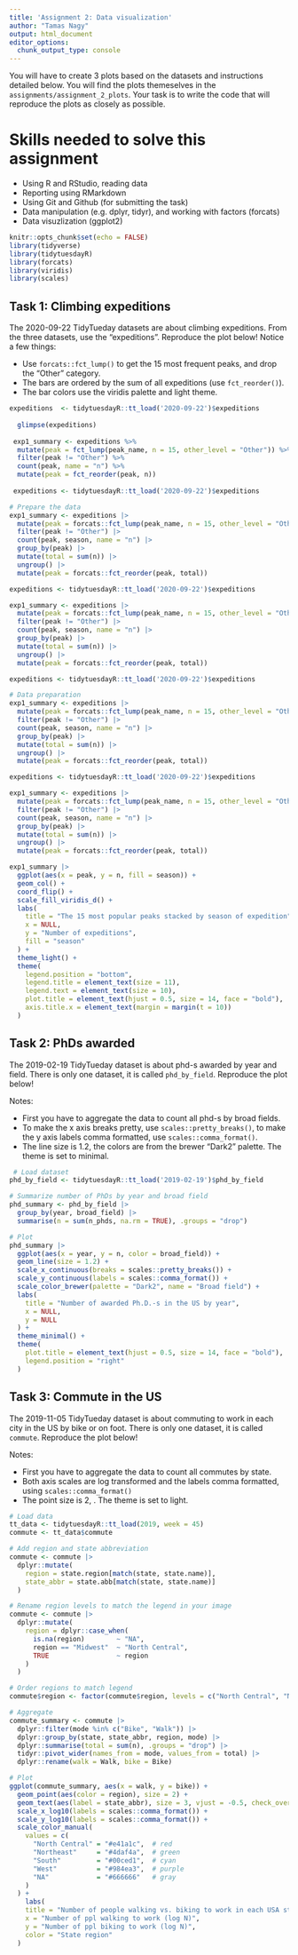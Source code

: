```yaml
---
title: 'Assignment 2: Data visualization'
author: "Tamas Nagy"
output: html_document
editor_options: 
  chunk_output_type: console
---
```


You will have to create 3 plots based on the datasets and instructions detailed below. You will find the plots themeselves in the `assignments/assignment_2_plots`. Your task is to write the code that will reproduce the plots as closely as possible.

# Skills needed to solve this assignment

-   Using R and RStudio, reading data
-   Reporting using RMarkdown
-   Using Git and Github (for submitting the task)
-   Data manipulation (e.g. dplyr, tidyr), and working with factors (forcats)
-   Data visuzlization (ggplot2)

```r
knitr::opts_chunk$set(echo = FALSE)
library(tidyverse)
library(tidytuesdayR)
library(forcats)
library(viridis)
library(scales)
```

## Task 1: Climbing expeditions

The 2020-09-22 TidyTueday datasets are about climbing expeditions. From the three datasets, use the "expeditions". Reproduce the plot below! Notice a few things:

-   Use `forcats::fct_lump()` to get the 15 most frequent peaks, and drop the "Other" category.
-   The bars are ordered by the sum of all expeditions (use `fct_reorder()`).
-   The bar colors use the viridis palette and light theme.

```r
expeditions  <- tidytuesdayR::tt_load('2020-09-22')$expeditions
  
  glimpse(expeditions)
  
 exp1_summary <- expeditions %>%
  mutate(peak = fct_lump(peak_name, n = 15, other_level = "Other")) %>%
  filter(peak != "Other") %>%
  count(peak, name = "n") %>%
  mutate(peak = fct_reorder(peak, n))
 
 expeditions <- tidytuesdayR::tt_load('2020-09-22')$expeditions

# Prepare the data
exp1_summary <- expeditions |>
  mutate(peak = forcats::fct_lump(peak_name, n = 15, other_level = "Other")) |>
  filter(peak != "Other") |>
  count(peak, season, name = "n") |>
  group_by(peak) |>
  mutate(total = sum(n)) |>
  ungroup() |>
  mutate(peak = forcats::fct_reorder(peak, total))

expeditions <- tidytuesdayR::tt_load('2020-09-22')$expeditions

exp1_summary <- expeditions |>
  mutate(peak = forcats::fct_lump(peak_name, n = 15, other_level = "Other")) |>
  filter(peak != "Other") |>
  count(peak, season, name = "n") |>
  group_by(peak) |>
  mutate(total = sum(n)) |>
  ungroup() |>
  mutate(peak = forcats::fct_reorder(peak, total))

expeditions <- tidytuesdayR::tt_load('2020-09-22')$expeditions

# Data preparation
exp1_summary <- expeditions |>
  mutate(peak = forcats::fct_lump(peak_name, n = 15, other_level = "Other")) |>
  filter(peak != "Other") |>
  count(peak, season, name = "n") |>
  group_by(peak) |>
  mutate(total = sum(n)) |>
  ungroup() |>
  mutate(peak = forcats::fct_reorder(peak, total))

expeditions <- tidytuesdayR::tt_load('2020-09-22')$expeditions

exp1_summary <- expeditions |>
  mutate(peak = forcats::fct_lump(peak_name, n = 15, other_level = "Other")) |>
  filter(peak != "Other") |>
  count(peak, season, name = "n") |>
  group_by(peak) |>
  mutate(total = sum(n)) |>
  ungroup() |>
  mutate(peak = forcats::fct_reorder(peak, total))

exp1_summary |>
  ggplot(aes(x = peak, y = n, fill = season)) +
  geom_col() +
  coord_flip() +
  scale_fill_viridis_d() +
  labs(
    title = "The 15 most popular peaks stacked by season of expedition",
    x = NULL,
    y = "Number of expeditions",
    fill = "season"
  ) +
  theme_light() +
  theme(
    legend.position = "bottom",
    legend.title = element_text(size = 11),
    legend.text = element_text(size = 10),
    plot.title = element_text(hjust = 0.5, size = 14, face = "bold"),
    axis.title.x = element_text(margin = margin(t = 10))
  )

```

## Task 2: PhDs awarded

The 2019-02-19 TidyTueday dataset is about phd-s awarded by year and field. There is only one dataset, it is called `phd_by_field`. Reproduce the plot below!

Notes:

-   First you have to aggregate the data to count all phd-s by broad fields.
-   To make the x axis breaks pretty, use `scales::pretty_breaks()`, to make the y axis labels comma formatted, use `scales::comma_format()`.
-   The line size is 1.2, the colors are from the brewer "Dark2" palette. The theme is set to minimal.

```r
 # Load dataset
phd_by_field <- tidytuesdayR::tt_load('2019-02-19')$phd_by_field

# Summarize number of PhDs by year and broad field
phd_summary <- phd_by_field |>
  group_by(year, broad_field) |>
  summarise(n = sum(n_phds, na.rm = TRUE), .groups = "drop")

# Plot
phd_summary |>
  ggplot(aes(x = year, y = n, color = broad_field)) +
  geom_line(size = 1.2) +
  scale_x_continuous(breaks = scales::pretty_breaks()) +
  scale_y_continuous(labels = scales::comma_format()) +
  scale_color_brewer(palette = "Dark2", name = "Broad field") +
  labs(
    title = "Number of awarded Ph.D.-s in the US by year",
    x = NULL,
    y = NULL
  ) +
  theme_minimal() +
  theme(
    plot.title = element_text(hjust = 0.5, size = 14, face = "bold"),
    legend.position = "right"
  )

```

## Task 3: Commute in the US

The 2019-11-05 TidyTueday dataset is about commuting to work in each city in the US by bike or on foot. There is only one dataset, it is called `commute`. Reproduce the plot below!

Notes:

-   First you have to aggregate the data to count all commutes by state.
-   Both axis scales are log transformed and the labels comma formatted, using `scales::comma_format()`
-   The point size is 2, . The theme is set to light.


```r
# Load data
tt_data <- tidytuesdayR::tt_load(2019, week = 45)
commute <- tt_data$commute

# Add region and state abbreviation
commute <- commute |>
  dplyr::mutate(
    region = state.region[match(state, state.name)],
    state_abbr = state.abb[match(state, state.name)]
  )

# Rename region levels to match the legend in your image
commute <- commute |>
  dplyr::mutate(
    region = dplyr::case_when(
      is.na(region)        ~ "NA",
      region == "Midwest"  ~ "North Central",
      TRUE                 ~ region
    )
  )

# Order regions to match legend
commute$region <- factor(commute$region, levels = c("North Central", "Northeast", "South", "West", "NA"))

# Aggregate
commute_summary <- commute |>
  dplyr::filter(mode %in% c("Bike", "Walk")) |>
  dplyr::group_by(state, state_abbr, region, mode) |>
  dplyr::summarise(total = sum(n), .groups = "drop") |>
  tidyr::pivot_wider(names_from = mode, values_from = total) |>
  dplyr::rename(walk = Walk, bike = Bike)

# Plot
ggplot(commute_summary, aes(x = walk, y = bike)) +
  geom_point(aes(color = region), size = 2) +
  geom_text(aes(label = state_abbr), size = 3, vjust = -0.5, check_overlap = TRUE) +
  scale_x_log10(labels = scales::comma_format()) +
  scale_y_log10(labels = scales::comma_format()) +
  scale_color_manual(
    values = c(
      "North Central" = "#e41a1c",  # red
      "Northeast"     = "#4daf4a",  # green
      "South"         = "#00ced1",  # cyan
      "West"          = "#984ea3",  # purple
      "NA"            = "#666666"   # gray
    )
  ) +
    labs(
    title = "Number of people walking vs. biking to work in each USA state",
    x = "Number of ppl walking to work (log N)",
    y = "Number of ppl biking to work (log N)",
    color = "State region"
  )


```
